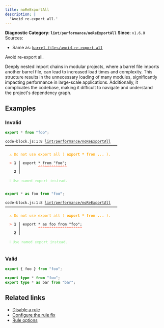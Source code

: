 ```yaml
---
title: noReExportAll
description: |
  'Avoid re-export all.'
---
```


**Diagnostic Category: `lint/performance/noReExportAll`**
<Tabs>
<TabItem label="JavaScript (and super languages)" icon="seti:javascript">
**Since**: `v1.6.0`
Sources: 
- Same as: <a href="https://github.com/thepassle/eslint-plugin-barrel-files/blob/main/docs/rules/avoid-re-export-all.md" target="_blank"><code>barrel-files/avoid-re-export-all</code></a>

Avoid re-export all.

Deeply nested import chains in modular projects, where a barrel file imports another barrel file, can lead to increased load times and complexity.
This structure results in the unnecessary loading of many modules, significantly impacting performance in large-scale applications.
Additionally, it complicates the codebase, making it difficult to navigate and understand the project's dependency graph.

## Examples

### Invalid

```js
export * from "foo";
```

<pre class="language-text"><code class="language-text">code-block.js:1:8 <a href="https://biomejs.dev/linter/rules/no-re-export-all">lint/performance/noReExportAll</a> ━━━━━━━━━━━━━━━━━━━━━━━━━━━━━━━━━━━━━━━━━━━━━━━━━━━<br /><br /><strong><span style="color: Orange;">  </span></strong><strong><span style="color: Orange;">⚠</span></strong> <span style="color: Orange;">Do not use export all ( </span><span style="color: Orange;"><strong>export * from ...</strong></span><span style="color: Orange;"> ).</span><br />  <br /><strong><span style="color: Tomato;">  </span></strong><strong><span style="color: Tomato;">&gt;</span></strong> <strong>1 │ </strong>export * from &quot;foo&quot;;<br />   <strong>   │ </strong>       <strong><span style="color: Tomato;">^</span></strong><strong><span style="color: Tomato;">^</span></strong><strong><span style="color: Tomato;">^</span></strong><strong><span style="color: Tomato;">^</span></strong><strong><span style="color: Tomato;">^</span></strong><strong><span style="color: Tomato;">^</span></strong><strong><span style="color: Tomato;">^</span></strong><strong><span style="color: Tomato;">^</span></strong><strong><span style="color: Tomato;">^</span></strong><strong><span style="color: Tomato;">^</span></strong><strong><span style="color: Tomato;">^</span></strong><strong><span style="color: Tomato;">^</span></strong><strong><span style="color: Tomato;">^</span></strong><br />    <strong>2 │ </strong><br />  <br /><strong><span style="color: lightgreen;">  </span></strong><strong><span style="color: lightgreen;">ℹ</span></strong> <span style="color: lightgreen;">Use named export instead.</span><br />  <br /></code></pre>

```js
export * as foo from "foo";
```

<pre class="language-text"><code class="language-text">code-block.js:1:8 <a href="https://biomejs.dev/linter/rules/no-re-export-all">lint/performance/noReExportAll</a> ━━━━━━━━━━━━━━━━━━━━━━━━━━━━━━━━━━━━━━━━━━━━━━━━━━━<br /><br /><strong><span style="color: Orange;">  </span></strong><strong><span style="color: Orange;">⚠</span></strong> <span style="color: Orange;">Do not use export all ( </span><span style="color: Orange;"><strong>export * from ...</strong></span><span style="color: Orange;"> ).</span><br />  <br /><strong><span style="color: Tomato;">  </span></strong><strong><span style="color: Tomato;">&gt;</span></strong> <strong>1 │ </strong>export * as foo from &quot;foo&quot;;<br />   <strong>   │ </strong>       <strong><span style="color: Tomato;">^</span></strong><strong><span style="color: Tomato;">^</span></strong><strong><span style="color: Tomato;">^</span></strong><strong><span style="color: Tomato;">^</span></strong><strong><span style="color: Tomato;">^</span></strong><strong><span style="color: Tomato;">^</span></strong><strong><span style="color: Tomato;">^</span></strong><strong><span style="color: Tomato;">^</span></strong><strong><span style="color: Tomato;">^</span></strong><strong><span style="color: Tomato;">^</span></strong><strong><span style="color: Tomato;">^</span></strong><strong><span style="color: Tomato;">^</span></strong><strong><span style="color: Tomato;">^</span></strong><strong><span style="color: Tomato;">^</span></strong><strong><span style="color: Tomato;">^</span></strong><strong><span style="color: Tomato;">^</span></strong><strong><span style="color: Tomato;">^</span></strong><strong><span style="color: Tomato;">^</span></strong><strong><span style="color: Tomato;">^</span></strong><strong><span style="color: Tomato;">^</span></strong><br />    <strong>2 │ </strong><br />  <br /><strong><span style="color: lightgreen;">  </span></strong><strong><span style="color: lightgreen;">ℹ</span></strong> <span style="color: lightgreen;">Use named export instead.</span><br />  <br /></code></pre>

### Valid

```js
export { foo } from "foo";
```

```ts
export type * from "foo";
export type * as bar from "bar";
```

## Related links

- [Disable a rule](/linter/#disable-a-lint-rule)
- [Configure the rule fix](/linter#configure-the-rule-fix)
- [Rule options](/linter/#rule-options)

</TabItem>
</Tabs>

